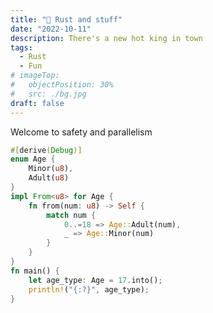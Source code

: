```yaml
---
title: "🦀 Rust and stuff"
date: "2022-10-11"
description: There's a new hot king in town
tags:
  - Rust
  - Fun
# imageTop:
#   objectPosition: 30%
#   src: ./bg.jpg
draft: false
---
```



<Caption>
  <div>Welcome to safety and parallelism</div>
  <Lol />
</Caption>


```rust
#[derive(Debug)]
enum Age {
    Minor(u8),
    Adult(u8)
}
impl From<u8> for Age {
    fn from(num: u8) -> Self {
        match num {
            0..=18 => Age::Adult(num),
            _ => Age::Minor(num)
        }
    }
}
fn main() {
    let age_type: Age = 17.into();
    println!("{:?}", age_type);
}
```
